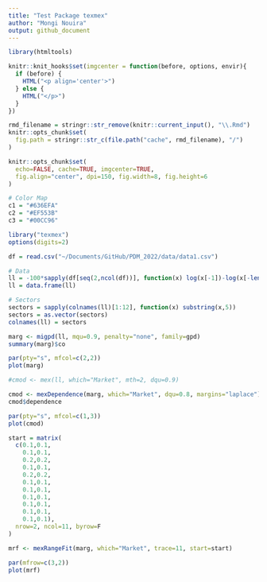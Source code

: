 ```yaml
---
title: "Test Package texmex"
author: "Mongi Nouira"
output: github_document
---
```


```r
library(htmltools)

knitr::knit_hooks$set(imgcenter = function(before, options, envir){
  if (before) {
    HTML("<p align='center'>")
  } else {
    HTML("</p>")
  }
})

rmd_filename = stringr::str_remove(knitr::current_input(), "\\.Rmd")
knitr::opts_chunk$set(
  fig.path = stringr::str_c(file.path("cache", rmd_filename), "/")
)

knitr::opts_chunk$set(
  echo=FALSE, cache=TRUE, imgcenter=TRUE,
  fig.align="center", dpi=150, fig.width=8, fig.height=6
)

# Color Map
c1 = "#636EFA"
c2 = "#EF553B"
c3 = "#00CC96"

library("texmex")
options(digits=2)
```


```r
df = read.csv("~/Documents/GitHub/PDM_2022/data/data1.csv")

# Data
ll = -100*sapply(df[seq(2,ncol(df))], function(x) log(x[-1])-log(x[-length(df$Date)]))
ll = data.frame(ll)

# Sectors
sectors = sapply(colnames(ll)[1:12], function(x) substring(x,5))
sectors = as.vector(sectors)
colnames(ll) = sectors
```


```r
marg <- migpd(ll, mqu=0.9, penalty="none", family=gpd)
summary(marg)$co
```


```r
par(pty="s", mfcol=c(2,2))
plot(marg)
```


```r
#cmod <- mex(ll, which="Market", mth=2, dqu=0.9)

cmod <- mexDependence(marg, which="Market", dqu=0.8, margins="laplace")
cmod$dependence
```


```r
par(pty="s", mfcol=c(1,3))
plot(cmod)
```


```r
start = matrix(
  c(0.1,0.1, 
    0.1,0.1, 
    0.2,0.2,
    0.1,0.1,
    0.2,0.2,
    0.1,0.1,
    0.1,0.1,
    0.1,0.1,
    0.1,0.1,
    0.1,0.1,
    0.1,0.1), 
  nrow=2, ncol=11, byrow=F
)

mrf <- mexRangeFit(marg, which="Market", trace=11, start=start)
```


```r
par(mfrow=c(3,2))
plot(mrf)
```




